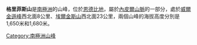 {{coord|66|29|S|54|3|E|source:GNIS|display=title}}

'''格里菲斯山'''是[[南極洲|南極洲]]的山峰，位於[[恩德比地|恩德比地]]，屬於[[內皮爾山脈|內皮爾山脈]]的一部分，處於[[威爾金遜峰|威爾金遜峰]]西北面8公里、[[埃爾金斯山|埃爾金斯山]]西北面23公里，兩個山峰的海拔高度分別是1,650米和1,680米。

{{Antarctica-geo-stub}}
[[Category:南極洲山峰|Category:南極洲山峰]]